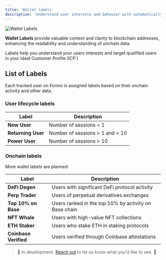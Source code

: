 ```yaml
---
title: 'Wallet labels'
description: 'Understand user interests and behavior with automatically generated wallet labels based on onchain activity, reputation, and user properties.'
---
```


<Frame caption="Turn anonymous visitors into high-value users with wallet labels.">
	<img src="/images/wallet-intelligence-wallet-labels.png" alt="Wallet Labels" />
</Frame>

**Wallet Labels** provide valuable context and clarity to blockchain addresses, enhancing the readability and understanding of onchain data.

Labels help you understand your users interests and target qualified users in your Ideal Customer Profile (ICP.)

## List of Labels

Each tracked user on Formo is assigned labels based on their onchain activity and other data. 

### User lifecycle labels

| Label | Description |
|-------|-------------|
| **New User** | Number of sessions = 1 |
| **Returning User** | Number of sessions > 1 and < 10 |
| **Power User** | Number of sessions > 10 |

### Onchain labels

More wallet labels are planned:

| Label | Description |
|-------|-------------|
| **DeFi Degen** | Users with significant DeFi protocol activity |
| **Perp Trader** | Users of perpetual derivatives exchanges |
| **Top 10% on Base** | Users ranked in the top 10% by activity on Base chain |
| **NFT Whale** | Users with high-value NFT collections |
| **ETH Staker** | Users who stake ETH in staking protocols |
| **Coinbase Verified** | Users verified through Coinbase attestations |

> 🚧 
In development. <a href="https://cal.com/formo/30min">Reach out</a> to let us know what you'd like to see. 🚧
